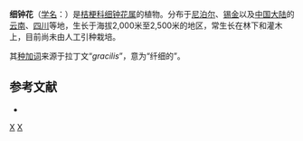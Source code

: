 {{Speciesbox
| taxon = Leptocodon gracilis
| authority = Hook.f. & Thomson, 1858
}}

'''细钟花'''（[[学名|学名]]：{{lang|la|''Leptocodon gracilis''}}）是[[桔梗科|桔梗科]][[细钟花属|细钟花属]]的植物。分布于[[尼泊尔|尼泊尔]]、[[锡金|锡金]]以及[[中国大陆|中国大陆]]的[[云南|云南]]、[[四川|四川]]等地，生长于海拔2,000米至2,500米的地区，常生长在林下和灌木上，目前尚未由人工引种栽培。

其[[种加词|种加词]]来源于拉丁文“''gracilis''”，意为“纤细的”。

== 参考文献 ==
<div class="references-small">
* {{cite web| url =http://www.bioinfo.cn/db05/KmzwSpecies.php?action=view&id=3339| title =细钟花| work =《中国高等植物数据库全库》| publisher =中国科学院微生物研究所| author =昆明植物研究所| accessdate =2009-02-24| deadurl =yes| archiveurl =https://web.archive.org/web/20160305075609/http://www.bioinfo.cn/db05/KmzwSpecies.php?action=view&id=3339| archivedate =2016-03-05}}
</div>
{{Taxonbar|from=Q15227648}}

[[Category:细钟花属|X]]
[[Category:1858年描述的植物|X]]


{{植物小作品}}
